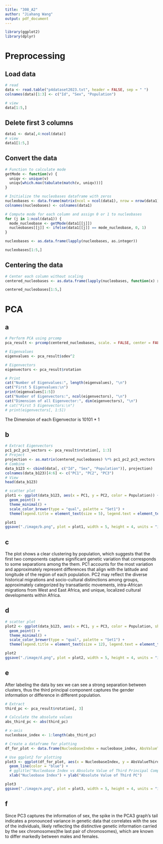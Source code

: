 ---
title: "308_A2"
author: "Jiahang Wang"
output: pdf_document
---

```{r setup, include=FALSE}
library(ggplot2)
library(dplyr)
```

# Preprocessing

## Load data
```{r}
# read
data <- read.table("p4dataset2023.txt", header = FALSE, sep = " ")
colnames(data)[1:3] <- c("Id", "Sex", "Population")

# view
data[1:5,]
```
## Delete first 3 columns
```{r}
data1 <- data[,4:ncol(data)]
# view
data1[1:5,]
```
##  Convert the data
```{r}
# Function to calculate mode
getMode <- function(v) {
  uniqv <- unique(v)
  uniqv[which.max(tabulate(match(v, uniqv)))]
}

# Initialize the nucleobases dataframe with zeros
nucleobases <- data.frame(matrix(ncol = ncol(data1), nrow = nrow(data1)))
colnames(nucleobases) <- colnames(data1)

# Compute mode for each column and assign 0 or 1 to nucleobases
for (j in 1:ncol(data1)) {
  mode_nucleobase <- getMode(data1[[j]])
  nucleobases[[j]] <- ifelse(data1[[j]] == mode_nucleobase, 0, 1)
}

nucleobases <- as.data.frame(lapply(nucleobases, as.integer))

nucleobases[1:5,]
```

## Centering the data
```{r}
# Center each column without scaling
centered_nucleobases <- as.data.frame(lapply(nucleobases, function(x) x - mean(x)))

centered_nucleobases[1:5,]
```
# PCA

## a
```{r}
# Perform PCA using prcomp
pca_result <- prcomp(centered_nucleobases, scale. = FALSE, center = FALSE)
```


```{r}
# Eigenvalues 
eigenvalues <- pca_result$sdev^2

# Eigenvectors
eigenvectors <- pca_result$rotation

# Print
cat("Number of Eigenvalues:", length(eigenvalues), "\n")
cat("First 5 Eigenvalues:\n")
print(eigenvalues[1:5])
cat("Number of Eigenvectors:", ncol(eigenvectors), "\n")
cat("Dimension of all Eigenvector:", dim(eigenvectors), "\n")
# cat("First 5 Eigenvectors:\n")
# print(eigenvectors[, 1:5])
```
The Dimension of each Eigenvector is 10101 * 1

## b
```{r}
# Extract Eigenvectors
pc1_pc2_pc3_vectors <- pca_result$rotation[, 1:3]
# Project
projection <- as.matrix(centered_nucleobases) %*% pc1_pc2_pc3_vectors
# Combine
data_b123 <- cbind(data[, c("Id", "Sex", "Population")], projection)
colnames(data_b123)[4:6] <- c("PC1", "PC2", "PC3")
# View
head(data_b123)
```

```{r}
# scatter plot
plot1 <- ggplot(data_b123, aes(x = PC1, y = PC2, color = Population)) +
  geom_point() + 
  theme_minimal() + 
  scale_color_brewer(type = "qual", palette = "Set1") + 
  theme(legend.title = element_text(size = 5), legend.text = element_text(size = 10)) 

plot1
ggsave("./image/b.png", plot = plot1, width = 5, height = 4, units = "in")
```



## c
The plot shows a clear clustering by population, which suggests that the first two components capture significant genetic variation that corresponds to some separations among the them. PC1 accounts for the most variation and approximately represent differences that align with the latitude and longitude of the region of each population. PC2 may reflect the diverse historical migrations and socio-cultural distinctions among groups, approximately categorized by transatlantic movements, intra-African migrations from West and East Africa, and unique, localized cultural developments within Africa.


## d
```{r}
# scatter plot
plot2 <- ggplot(data_b123, aes(x = PC1, y = PC3, color = Population, shape = Sex)) +
  geom_point() + 
  theme_minimal() + 
  scale_color_brewer(type = "qual", palette = "Set1") + 
  theme(legend.title = element_text(size = 12), legend.text = element_text(size = 10)) 

plot2
ggsave("./image/d.png", plot = plot2, width = 5, height = 4, units = "in")
```

## e
After labeling the data by sex we can see a strong separation between clusters, thus the third principal component captures the gender information or difference in different population.

```{r}
# Extract
third_pc <- pca_result$rotation[, 3]

# Calculate the absolute values
abs_third_pc <- abs(third_pc)

# x-axis
nucleobase_index <- 1:length(abs_third_pc)

# Create a dataframe for plotting
df_for_plot <- data.frame(NucleobaseIndex = nucleobase_index, AbsValueThirdPC = abs_third_pc)

# Use ggplot2 for plotting
plot3 <- ggplot(df_for_plot, aes(x = NucleobaseIndex, y = AbsValueThirdPC)) +
  geom_line(color = "blue") + 
  # ggtitle("Nucleobase Index vs Absolute Value of Third Principal Component") +
  xlab("Nucleobase Index") + ylab("Absolute Value of Third PC")

plot3
ggsave("./image/e.png", plot = plot3, width = 5, height = 4, units = "in")
```

## f
Since PC3 captures the information of sex, the spike in the PCA3 graph's tail indicates a pronounced variance in genetic data that correlates with the sex of the individuals, likely reflecting the distinctive genetic information carried by the sex chromosomes(the last pair of chromosomes), which are known to differ markedly between males and females.









